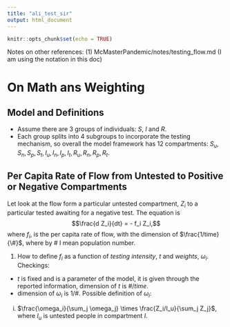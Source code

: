 ```yaml
---
title: "ali_test_sir"
output: html_document
---
```


```r
knitr::opts_chunk$set(echo = TRUE)
```

Notes on other references: (1) McMasterPandemic/notes/testing_flow.md (I am using the notation in this doc)

# On Math ans Weighting

## Model and Definitions
- Assume there are 3 groups of individuals: $S$, $I$ and $R$.
- Each group splits into 4 subgroups to incorporate the testing mechanism, so overall the model framework has 12 compartments:
$S_u, S_n, S_p, S_t, I_u, I_n, I_p, I_t, R_u, R_n, R_p, R_t$.

## Per Capita Rate of Flow from Untested to Positive or Negative Compartments
Let look at the flow form a particular untested compartment, $Z_i$ to a particular tested awaiting for a negative test. The equation is $$\frac{d Z_i}{dt} = - f_i Z_i,$$
 where $f_i$, is the per capita rate of flow, with the dimension of $\frac{1/time}{\#}$, where by # I mean population number.
 
1. How to define $f_i$ as a function of *testing intensity*, $t$ and *weights*, $\omega_i$.
Checkings:
- $t$ is fixed and is a parameter of the model, it is given through the reported information, dimension of $t$ is $\#/time$.
- dimension of $\omega_i$ is $1/\#$. Possible definition of $\omega_i$:
(i) $\frac{\omega_i}{\sum_j \omega_j} \times \frac{Z_i/I_u}{\sum_j Z_j}$, where $I_u$ is untested people in compartment $I$.











